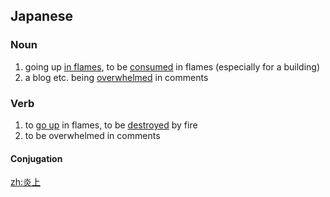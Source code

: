 ==Japanese==
{{ja-kanjitab|えん|じょう|yomi=on}}

===Noun===
{{ja-noun|えんじょう}}

# going up [[in flames]], to be [[consumed]] in flames (especially for a building)
# a blog etc. being [[overwhelmed]] in comments

===Verb===
{{ja-verb-suru|tr=intrans|えんじょう}}

# to [[go up]] in flames, to be [[destroyed]] by fire
# to be overwhelmed in comments
#: {{ja-usex|よくブログやツイッターで'''炎上'''することがあります|よく ブログ や ツイッター で '''えんじょう''' する こと が あります|Things like blogs and twitter are often overwhelmed in comments}}

====Conjugation====
{{ja-suru|えんじょう}}

[[zh:炎上]]